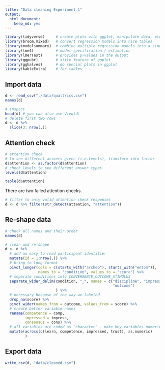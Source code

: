 ```yaml
---
title: "Data cleaning Experiment 1"
output: 
  html_document: 
    keep_md: yes
---
```


```r
library(tidyverse)     # create plots with ggplot, manipulate data, etc.
library(broom.mixed)   # convert regression models into nice tables
library(modelsummary)  # combine multiple regression models into a single table
library(lme4)          # model specification / estimation 
library(lmerTest)      # provides p-values in the output
library(ggpubr)        # stile feature of ggplot
library(gghalves)      # do special plots in ggplot
library(kableExtra)    # for tables
```

## Import data
```r
d <- read_csv("./data/qualtrics.csv")
names(d)
```

```r
# inspect
head(d) # you can also use View(d)
# delete first two rows
d <- d %>% 
  slice(3: nrow(.)) 
```

## Attention check
```r
# attention check
# to see different answers given (i.e.levels), transform into factor
d$attention <- as.factor(d$attention)
# check levels to see different answer types
levels(d$attention) 

table(d$attention)
```

There are two failed attention checks. 

```r
# filter to only valid attention check responses
d <- d %>% filter(str_detect(attention, "attention"))
```

## Re-shape data

```r
# check all names and their order
names(d)
```


```r
# clean and re-shape
d <- d %>% 
  # add an easy to read participant identifier
  mutate(id = 1:nrow(.)) %>%
  # bring to long format
  pivot_longer(cols = c(starts_with("archeo"), starts_with("entom")), 
               names_to = "condition", values_to = "score") %>% 
  # separate conditions into CONVERGENCE_OUTCOME_STIMULUS
  separate_wider_delim(condition, "_", names = c("discipline", "impressiveness", 
                                                 "outcome")
                       ) %>%
  # necessary because of the way we labeled
  drop_na(score) %>% 
  pivot_wider(names_from = outcome, values_from = score) %>% 
  # create better variable names
  rename(competence = comp, 
         impressed = impress, 
         consensus = cons) %>% 
  # all variables are coded as `character` - make key variables numeric
  mutate(across(c(learn, competence, impressed, trust), as.numeric)
         )
```

## Export data

```r
write_csv(d, "data/cleaned.csv")
```